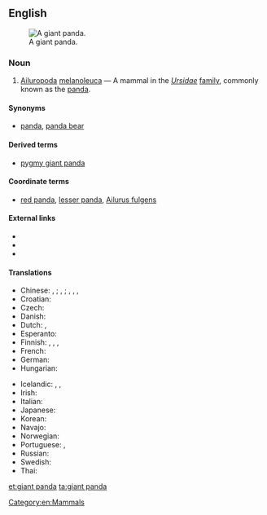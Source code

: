==English==
[[Image:Panda.jpg|thumb|A giant panda.]]

===Noun===
{{en-noun|sg=[[giant]] [[panda]]}}

# [[Ailuropoda]] [[melanoleuca]] &mdash; A mammal in the ''[[Ursidae]]'' [[family]], commonly known as the [[panda]].

====Synonyms====
* {{sense|mammal}} [[panda]], [[panda bear]]

====Derived terms====
* [[pygmy giant panda]]

====Coordinate terms====
* {{sense|mammal}} [[red panda]], [[lesser panda]], [[w:red panda|Ailurus fulgens]] {{qualifier|at Wikipedia}}

====External links====
* {{pedialite}}
* {{specieslite|Ailuropoda melanoleuca}}
* {{commonslite|Ailuropoda_melanoleuca}}

====Translations====
{{trans-top|mammal}}
* Chinese: {{t-|cmn|熊貓|sc=Hani}}, {{t-|cmn|熊猫|tr=xióngmāo|sc=Hani}}; {{t|cmn|大熊貓|sc=Hani}}, {{t|cmn|大熊猫|tr=dàxióngmāo|sc=Hani}}; {{t|cmn|貓熊|sc=Hani}}, {{t|cmn|猫熊|tr=māoxióng|sc=Hani}}, {{t|cmn|大貓熊|sc=Hani}}, {{t|cmn|大猫熊|tr=dàmāoxióng|sc=Hani}}
* Croatian: {{t-|hr|panda|f}}
* Czech: {{t-|cs|panda velká|f}}
* Danish: {{t-|da|panda|m}}
* Dutch: {{t-|nl|panda|m}}, {{t|nl|pandabeer|m}}
* Esperanto: {{t|eo|granda pando}}
* Finnish: {{t-|fi|isopanda}}, {{t-|fi|jättiläispanda}}, {{t+|fi|panda}}, {{t+|fi|pandakarhu}}
* French: {{t|fr|ours panda|m}}
* German: {{t+|de|Panda}}
* Hungarian: {{t-|hu|óriáspanda}}
{{trans-mid}}
* Icelandic: {{t-|is|panda|f}}, {{t|is|pandabjörn|m}}, {{t|is|pandabirna|f}}
* Irish: {{t|ga|ollphanda|m}}
* Italian: {{t-|it|panda|m}}
* Japanese: {{t|ja|パンダ|tr=panda}}
* Korean: {{t|ko|판다|tr=panda|sc=Hang}}
* Navajo: {{tø|nv|shash łizhin dóó łigaígíí}}
* Norwegian: {{t-|no|panda|m}}
* Portuguese: {{t+|pt|panda|m}}, {{t|pt|panda-gigante|m}}
* Russian: {{t+|ru|панда|f}}
* Swedish: {{t-|sv|panda|c}}
* Thai: {{t-|th|หมีแพนด้า|tr=mi-pan-da}}
{{trans-bottom}}

[[Category:en:Mammals]]

[[et:giant panda]]
[[ta:giant panda]]